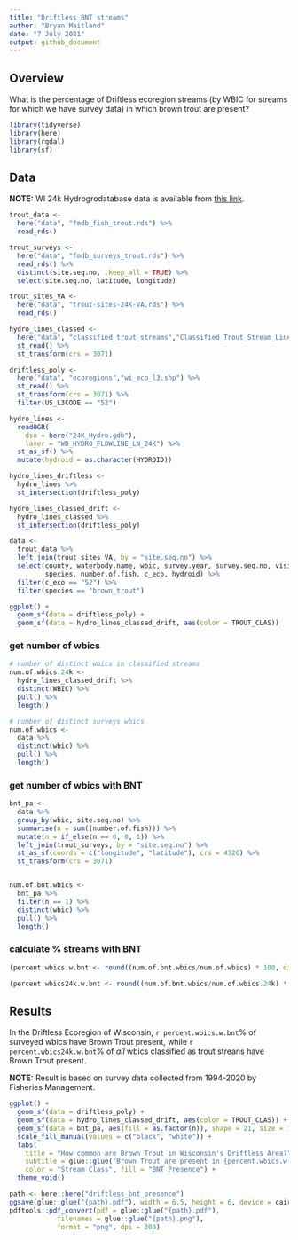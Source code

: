 ```yaml
---
title: "Driftless BNT streams"
author: "Bryan Maitland"
date: "7 July 2021"
output: github_document
---
```


## Overview

What is the percentage of Driftless ecoregion streams (by WBIC for streams for which we have survey data) in which brown trout are present?

```r
library(tidyverse)
library(here)
library(rgdal)  
library(sf)
```


## Data

**NOTE:** WI 24k Hydrogrodatabase data is available from [this link](https://data-wi-dnr.opendata.arcgis.com/datasets/wi-dnr::24k-hydro-flowlines-rivers-streams/about). 

```r

trout_data <- 
  here("data", "fmdb_fish_trout.rds") %>% 
  read_rds()

trout_surveys <- 
  here("data", "fmdb_surveys_trout.rds") %>% 
  read_rds() %>% 
  distinct(site.seq.no, .keep_all = TRUE) %>% 
  select(site.seq.no, latitude, longitude) 

trout_sites_VA <- 
  here("data", "trout-sites-24K-VA.rds") %>% 
  read_rds()

hydro_lines_classed <- 
  here("data", "classified_trout_streams","Classified_Trout_Stream_Lines.shp") %>% 
  st_read() %>% 
  st_transform(crs = 3071) 

driftless_poly <- 
  here("data", "ecoregions","wi_eco_l3.shp") %>% 
  st_read() %>% 
  st_transform(crs = 3071) %>% 
  filter(US_L3CODE == "52")

hydro_lines <- 
  readOGR(
    dsn = here("24K_Hydro.gdb"), 
    layer = "WD_HYDRO_FLOWLINE_LN_24K") %>% 
  st_as_sf() %>% 
  mutate(hydroid = as.character(HYDROID))

```


```r

hydro_lines_driftless <- 
  hydro_lines %>% 
  st_intersection(driftless_poly)

hydro_lines_classed_drift <- 
  hydro_lines_classed %>% 
  st_intersection(driftless_poly)

data <- 
  trout_data %>% 
  left_join(trout_sites_VA, by = "site.seq.no") %>% 
  select(county, waterbody.name, wbic, survey.year, survey.seq.no, visit.fish.seq.no, site.seq.no,
         species, number.of.fish, c_eco, hydroid) %>% 
  filter(c_eco == "52") %>% 
  filter(species == "brown_trout")

```

```r

ggplot() + 
  geom_sf(data = driftless_poly) + 
  geom_sf(data = hydro_lines_classed_drift, aes(color = TROUT_CLAS))

```


### get number of wbics

```r
# number of distinct wbics in classified streams
num.of.wbics.24k <- 
  hydro_lines_classed_drift %>% 
  distinct(WBIC) %>% 
  pull() %>% 
  length()
```

```r
# number of distinct surveys wbics
num.of.wbics <- 
  data %>% 
  distinct(wbic) %>% 
  pull() %>% 
  length()
```

### get number of wbics with BNT

```r
bnt_pa <-
  data %>% 
  group_by(wbic, site.seq.no) %>% 
  summarise(n = sum((number.of.fish))) %>% 
  mutate(n = if_else(n == 0, 0, 1)) %>% 
  left_join(trout_surveys, by = "site.seq.no") %>% 
  st_as_sf(coords = c("longitude", "latitude"), crs = 4326) %>% 
  st_transform(crs = 3071)


num.of.bnt.wbics <- 
  bnt_pa %>% 
  filter(n == 1) %>% 
  distinct(wbic) %>% 
  pull() %>% 
  length()
```


### calculate % streams with BNT

```r
(percent.wbics.w.bnt <- round((num.of.bnt.wbics/num.of.wbics) * 100, digits = 2))

(percent.wbics24k.w.bnt <- round((num.of.bnt.wbics/num.of.wbics.24k) * 100, digits = 2) )

```

## Results

In the Driftless Ecoregion of Wisconsin, `r percent.wbics.w.bnt`% of surveyed wbics have Brown Trout present, while `r percent.wbics24k.w.bnt`% of *all* wbics classified as trout streans have Brown Trout present.  

**NOTE:** Result is based on survey data collected from 1994-2020 by Fisheries Management. 

```r
ggplot() + 
  geom_sf(data = driftless_poly) + 
  geom_sf(data = hydro_lines_classed_drift, aes(color = TROUT_CLAS)) +
  geom_sf(data = bnt_pa, aes(fill = as.factor(n)), shape = 21, size = 1, alpha = 0.5) + 
  scale_fill_manual(values = c("black", "white")) + 
  labs(
    title = "How common are Brown Trout in Wisconsin's Driftless Area?",
    subtitle = glue::glue('Brown Trout are present in {percent.wbics.w.bnt}% of surveyed WBICs in the area, \n in {percent.wbics24k.w.bnt}% of WBICs which are classified trout streams.'),
    color = "Stream Class", fill = "BNT Presence") + 
  theme_void()

path <- here::here("driftless_bnt_presence")
ggsave(glue::glue("{path}.pdf"), width = 6.5, height = 6, device = cairo_pdf)
pdftools::pdf_convert(pdf = glue::glue("{path}.pdf"),
            filenames = glue::glue("{path}.png"),
            format = "png", dpi = 300)
  
```
